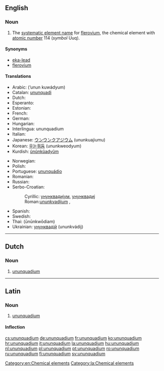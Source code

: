 ==English==
{{elements|Uuq|ununtrium|Uut|ununpentium|Uup}}

===Noun===
{{en-noun|-}}
{{wikipedia}}

# The [[systematic element name]] for [[flerovium]], the chemical element with [[atomic number]] 114 (''symbol'' Uuq).

====Synonyms====
* [[eka-lead]]
* [[flerovium]]

====Translations====
{{trans-top|chemical element}}
* Arabic: {{Arab|[[أنون كواديوم]]}} (’unun kuwádyum) {{m}}
* Catalan: [[ununquadi]] {{m}}
* Dutch: {{t+|nl|ununquadium|n}}
* Esperanto: {{t-|eo|ununkvadio}}
* Estonian: {{t-|et|ununkvaadium}}
* French: {{t+|fr|ununquadium|m}}
* German: {{t+|de|Ununquadium|n}}
* Hungarian: {{t+|hu|ununquadium}}
* Interlingua: ununquadium
* Italian: {{t+|it|ununquadio|m}}
* Japanese: [[ウンウンクアジウム]] (ununkuajiumu)
* Korean: [[우눈쿼듐]] (ununkweodyum)
* Kurdish: [[ûnûnkûadyûm]]
{{trans-mid}}
* Norwegian: {{t-|no|ununquadium}}
* Polish: {{t+|pl|ununquadium|m}}
* Portuguese: [[ununquádio]] {{m}}
* Romanian: {{t+|ro|ununquadiu|n}}
* Russian: {{t+|ru|унунквадий|m|tr=ununkvádij}}
* Serbo-Croatian:
*: Cyrillic: [[унунквадијум]], [[унунквадиј]]
*: Roman:[[ununkvadijum]] {{m}}, {{t-|sh|ununkvadij|m}}
* Spanish: {{t+|es|ununquadio|m}}
* Swedish: {{t+|sv|ununquadium}}
* Thai: {{Thai|[[อูนอูนควอเดียม]]}} (ūnūnkwōdiam)
* Ukrainian: [[унунквадій]] (ununkvádij) {{m}}
{{trans-bottom}}

[[Category:en:Chemical elements]]

----

==Dutch==
{{wikipedia|lang=nl}}
{{elements|Uuq|ununtrium|Uut|ununpentium|Uup|lang=nl}}

===Noun===
{{nl-noun|n|-|-}}

# [[#English|ununquadium]]

----

==Latin==
{{wikipedia|lang=la}}

===Noun===
{{la-noun|ūnūnquadium|ununquadii|ūnūnquadiī|n|second}}

# [[#English|ununquadium]]

====Inflection====
{{la-decl-2nd-N|ununquadi|ūnūnquadi}}

[[Category:la:Chemical elements]]

[[cs:ununquadium]]
[[de:ununquadium]]
[[fr:ununquadium]]
[[ko:ununquadium]]
[[hr:ununquadium]]
[[it:ununquadium]]
[[la:ununquadium]]
[[hu:ununquadium]]
[[nl:ununquadium]]
[[pl:ununquadium]]
[[pt:ununquadium]]
[[ro:ununquadium]]
[[ru:ununquadium]]
[[fi:ununquadium]]
[[sv:ununquadium]]